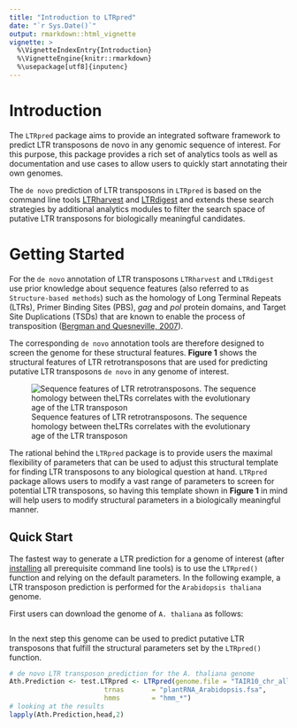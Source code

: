 ```yaml
---
title: "Introduction to LTRpred"
date: "`r Sys.Date()`"
output: rmarkdown::html_vignette
vignette: >
  %\VignetteIndexEntry{Introduction}
  %\VignetteEngine{knitr::rmarkdown}
  %\usepackage[utf8]{inputenc}
---
```


# Introduction

The `LTRpred` package aims to provide an integrated software framework to predict LTR transposons de novo in any genomic sequence of interest. For this purpose, this package provides a rich set of analytics tools as well as documentation and use cases to allow users to quickly 
start annotating their own genomes.

The `de novo` prediction of LTR transposons in `LTRpred` is based on the command line tools 
[LTRharvest](http://www.zbh.uni-hamburg.de/?id=206) and [LTRdigest](http://www.zbh.uni-hamburg.de/forschung/arbeitsgruppe-genominformatik/software/ltrdigest.html) and extends these search strategies by additional analytics
modules to filter the search space of putative LTR transposons for biologically meaningful candidates.

# Getting Started

For the `de novo` annotation of LTR transposons `LTRharvest` and `LTRdigest` use prior knowledge
about sequence features (also referred to as `Structure-based methods`) such as the homology of Long Terminal Repeats (LTRs), Primer Binding Sites (PBS), _gag_ and _pol_ protein domains, and
Target Site Duplications (TSDs) that are known to enable the process of transposition ([Bergman and Quesneville, 2007](http://bib.oxfordjournals.org/content/8/6/382.long)).

The corresponding `de novo` annotation tools are therefore designed to screen the genome for
these structural features. __Figure 1__ shows the structural features of LTR retrotransposons
that are used for predicting putative LTR transposons `de novo` in any genome of interest.

![Sequence features of LTR retrotransposons. The sequence homology between theLTRs correlates with the evolutionary age of the LTR transposon](LTRfeatures.png)

The rational behind the `LTRpred` package is to provide users the maximal flexibility of
parameters that can be used to adjust this structural template for finding LTR transposons
to any biological question at hand. `LTRpred` package allows users to modify a vast range of
parameters to screen for potential LTR transposons, so having this template shown in
__Figure 1__ in mind will help users to modify structural parameters in a biologically meaningful manner.

## Quick Start

The fastest way to generate a LTR prediction for a genome of interest (after [installing](Install.Rmd) all prerequisite command line tools) is to use the
`LTRpred()` function and relying on the default parameters. In the following example,
a LTR transposon prediction is performed for the `Arabidopsis thaliana` genome.

First users can download the genome of `A. thaliana` as follows:

```r

```

In the next step this genome can be used to predict putative LTR transposons that
fulfill the structural parameters set by the `LTRpred()` function.

```r
# de novo LTR transposon prediction for the A. thaliana genome
Ath.Prediction <- test.LTRpred <- LTRpred(genome.file = "TAIR10_chr_all.fas",
                        trnas       = "plantRNA_Arabidopsis.fsa",
                        hmms        = "hmm_*")
# looking at the results
lapply(Ath.Prediction,head,2)
```






